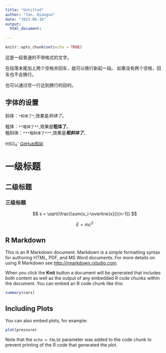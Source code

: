 ```yaml
---
title: "Untitled"
author: "Tan, Qiaoguo"
date: "2023-06-16"
output: 
  html_document:
    
---
```


```r
knitr::opts_chunk$set(echo = TRUE)
```


这是一段普通的不带格式的文字。   

在段落末尾加上两个空格并回车，就可以换行新起一段。
如果没有两个空格，回车也不会换行。

也可以通过空一行达到换行的目的。  

## 字体的设置  

斜体：`*斜体了*`,效果是*斜体了*。  

粗体：`**粗体了**`,效果是**粗体了**。  
粗斜体：`***粗斜体了***`,效果是***粗斜体了***。  

HSO~4~^-^
[GitHub网站](https://tan-qiao-guo.github.io/20230616-example-page/)

# 一级标题
## 二级标题
### 三级标题

> 

$$ s = \sqrt{\frac{\sum(x_i-\overline{x})}{n-1}} $$

$$E = mc^2$$

## R Markdown

This is an R Markdown document. Markdown is a simple formatting syntax for authoring HTML, PDF, and MS Word documents. For more details on using R Markdown see <http://rmarkdown.rstudio.com>.

When you click the **Knit** button a document will be generated that includes both content as well as the output of any embedded R code chunks within the document. You can embed an R code chunk like this:

```r
summary(cars)
```

## Including Plots

You can also embed plots, for example:

```r
plot(pressure)
```

Note that the `echo = FALSE` parameter was added to the code chunk to prevent printing of the R code that generated the plot.
